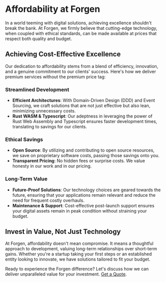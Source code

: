 # Affordability at Forgen

In a world teeming with digital solutions, achieving excellence shouldn't break the bank. At Forgen, we firmly believe that cutting-edge technology, when coupled with ethical standards, can be made available at prices that respect both quality and budget. 

## Achieving Cost-Effective Excellence

Our dedication to affordability stems from a blend of efficiency, innovation, and a genuine commitment to our clients' success. Here's how we deliver premium services without the premium price tag:

### Streamlined Development

- **Efficient Architectures**: With Domain-Driven Design (DDD) and Event Sourcing, we craft solutions that are not just effective but also lean, minimizing unnecessary costs.
- **Rust WASM & Typescript**: Our adeptness in leveraging the power of Rust Web Assembly and Typescript ensures faster development times, translating to savings for our clients.

### Ethical Savings

- **Open Source**: By utilizing and contributing to open source resources, we save on proprietary software costs, passing those savings onto you.
- **Transparent Pricing**: No hidden fees or surprise costs. We value honesty in our work and in our pricing.

### Long-Term Value

- **Future-Proof Solutions**: Our technology choices are geared towards the future, ensuring that your applications remain relevant and reduce the need for frequent costly overhauls.
- **Maintenance & Support**: Cost-effective post-launch support ensures your digital assets remain in peak condition without straining your budget.

## Invest in Value, Not Just Technology

At Forgen, affordability doesn't mean compromise. It means a thoughtful approach to development, valuing long-term relationships over short-term gains. Whether you're a startup taking your first steps or an established entity looking to innovate, we have solutions tailored to fit your budget.

Ready to experience the Forgen difference? Let's discuss how we can deliver unparalleled value for your investment. [Get a Quote](#).

